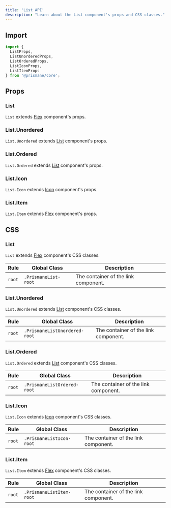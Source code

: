 ---
title: 'List API'
description: "Learn about the List component's props and CSS classes."
---

## Import

```js
import {
  ListProps,
  ListUnorderedProps,
  ListOrderedProps,
  ListIconProps,
  ListItemProps
} from '@prismane/core';
```

## Props

### List

`List` extends [Flex](/docs/components-api/flex-api) component's props.

### List.Unordered

`List.Unordered` extends [List](/docs/components-api/list-api) component's props.

### List.Ordered

`List.Ordered` extends [List](/docs/components-api/list-api) component's props.

### List.Icon

`List.Icon` extends [Icon](/docs/components-api/icon-api) component's props.

### List.Item

`List.Item` extends [Flex](/docs/components-api/flex-api) component's props.

## CSS

### List

`List` extends [Flex](/docs/components-api/flex-api) component's CSS classes.

| Rule   | Global Class         | Description                          |
| ------ | -------------------- | ------------------------------------ |
| `root` | `.PrismaneList-root` | The container of the link component. |

### List.Unordered

`List.Unordered` extends [List](/docs/components-api/list-api) component's CSS classes.

| Rule   | Global Class                  | Description                          |
| ------ | ----------------------------- | ------------------------------------ |
| `root` | `.PrismaneListUnordered-root` | The container of the link component. |

### List.Ordered

`List.Ordered` extends [List](/docs/components-api/list-api) component's CSS classes.

| Rule   | Global Class                | Description                          |
| ------ | --------------------------- | ------------------------------------ |
| `root` | `.PrismaneListOrdered-root` | The container of the link component. |

### List.Icon

`List.Icon` extends [Icon](/docs/components-api/icon-api) component's CSS classes.

| Rule   | Global Class             | Description                          |
| ------ | ------------------------ | ------------------------------------ |
| `root` | `.PrismaneListIcon-root` | The container of the link component. |

### List.Item

`List.Item` extends [Flex](/docs/components-api/flex-api) component's CSS classes.

| Rule   | Global Class             | Description                          |
| ------ | ------------------------ | ------------------------------------ |
| `root` | `.PrismaneListItem-root` | The container of the link component. |
